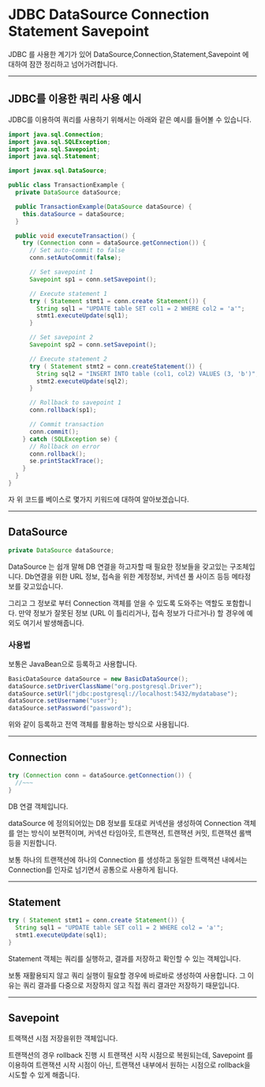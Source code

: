 # JDBC DataSource Connection Statement Savepoint

JDBC 를 사용한 계기가 있어 DataSource,Connection,Statement,Savepoint 에 대하여 잠깐 정리하고 넘어가려합니다.

---

## JDBC를 이용한 쿼리 사용 예시

JDBC를 이용하여 쿼리를 사용하기 위해서는 아래와 같은 예시를 들어볼 수 있습니다.

```java
import java.sql.Connection;
import java.sql.SQLException;
import java.sql.Savepoint;
import java.sql.Statement;

import javax.sql.DataSource;

public class TransactionExample {
  private DataSource dataSource;

  public TransactionExample(DataSource dataSource) {
    this.dataSource = dataSource;
  }

  public void executeTransaction() {
    try (Connection conn = dataSource.getConnection()) {
      // Set auto-commit to false
      conn.setAutoCommit(false);

      // Set savepoint 1
      Savepoint sp1 = conn.setSavepoint();

      // Execute statement 1
      try ( Statement stmt1 = conn.create Statement()) {
        String sql1 = "UPDATE table SET col1 = 2 WHERE col2 = 'a'";
        stmt1.executeUpdate(sql1);
      }

      // Set savepoint 2
      Savepoint sp2 = conn.setSavepoint();

      // Execute statement 2
      try ( Statement stmt2 = conn.createStatement()) {
        String sql2 = "INSERT INTO table (col1, col2) VALUES (3, 'b')";
        stmt2.executeUpdate(sql2);
      }

      // Rollback to savepoint 1
      conn.rollback(sp1);

      // Commit transaction
      conn.commit();
    } catch (SQLException se) {
      // Rollback on error
      conn.rollback();
      se.printStackTrace();
    }
  }
}
```

자 위 코드를 베이스로 몇가지 키워드에 대하여 알아보겠습니다.

---

## DataSource

```java
private DataSource dataSource;
```

DataSource 는 쉽개 말해 DB 연결을 하고자할 때 필요한 정보들을 갖고있는 구조체입니다.
Db연결을 위한 URL 정보, 접속을 위한 계정정보, 커넥션 풀 사이즈 등등 메타정보를 갖고있습니다.

그리고 그 정보로 부터 Connection 객체를 얻을 수 있도록 도와주는 역할도 포함합니다.
만약 정보가 잘못된 정보 (URL 이 틀리리거나, 접속 정보가 다르거나) 할 경우에 예외도 여기서 발생해줍니다.

### 사용법

보통은 JavaBean으로 등록하고 사용합니다.

```java
BasicDataSource dataSource = new BasicDataSource();
dataSource.setDriverClassName("org.postgresql.Driver");
dataSource.setUrl("jdbc:postgresql://localhost:5432/mydatabase");
dataSource.setUsername("user");
dataSource.setPassword("password");
```

위와 같이 등록하고 전역 객체를 활용하는 방식으로 사용됩니다.

---

## Connection

```java
try (Connection conn = dataSource.getConnection()) {
  //~~~
}
```

DB 연결 객체입니다.

dataSource 에 정의되어있는 DB 정보를 토대로 커넥션을 생성하여 Connection 객체를 얻는 방식이 보편적이며,
커넥션 타임아웃, 트랜잭션, 트랜잭션 커밋, 트랜잭션 롤백 등을 지원합니다.

보통 하나의 트랜잭션에 하나의 Connection 를 생성하고 동일한 트랙잭션 내에서는 Connection를 인자로 넘기면서 공통으로 사용하게 됩니다.

---

## Statement

```java
try ( Statement stmt1 = conn.create Statement()) {
  String sql1 = "UPDATE table SET col1 = 2 WHERE col2 = 'a'";
  stmt1.executeUpdate(sql1);
}
```

Statement 객체는 쿼리를 실행하고, 결과를 저장하고 확인할 수 있는 객체입니다.

보통 재활용되지 않고 쿼리 실행이 필요할 경우에 바로바로 생성하여 사용합니다.
그 이유는 쿼리 결과를 다중으로 저장하지 않고 직접 쿼리 결과만 저장하기 때문입니다.

---

## Savepoint

트랙잭션 시점 저장을위한 객체입니다.

트랜잭션의 경우 rollback 진행 시 트랜잭션 시작 시점으로 복원되는데, Savepoint 를 이용하여 트랜잭션 시작 시점이 아닌, 트랜잭션 내부에서 원하는 시점으로 rollback을 시도할 수 있게 해줍니다.
